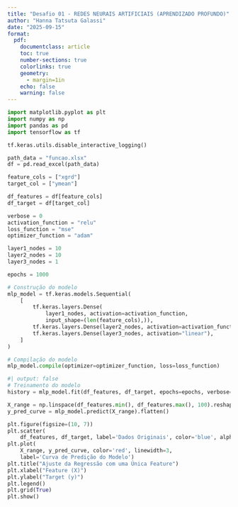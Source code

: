 ```yaml
---
title: "Desafio 01 - REDES NEURAIS ARTIFICIAIS (APRENDIZADO PROFUNDO)"
author: "Hanna Tatsuta Galassi"
date: "2025-09-15"
format:
  pdf:
    documentclass: article
    toc: true
    number-sections: true
    colorlinks: true
    geometry:
      - margin=1in
    echo: false
    warning: false
---
```


```python
import matplotlib.pyplot as plt
import numpy as np
import pandas as pd
import tensorflow as tf

tf.keras.utils.disable_interactive_logging()
```

```python
path_data = "funcao.xlsx"
df = pd.read_excel(path_data)
```

```python
feature_cols = ["xgrd"]
target_col = ["ymean"]

df_features = df[feature_cols]
df_target = df[target_col]
```

```python
verbose = 0
activation_function = "relu"
loss_function = "mse"
optimizer_function = "adam"

layer1_nodes = 10
layer2_nodes = 10
layer3_nodes = 1

epochs = 1000
```

```python
# Construção do modelo
mlp_model = tf.keras.models.Sequential(
    [
        tf.keras.layers.Dense(
            layer1_nodes, activation=activation_function,
            input_shape=(len(feature_cols),)),
        tf.keras.layers.Dense(layer2_nodes, activation=activation_function),
        tf.keras.layers.Dense(layer3_nodes, activation="linear"),
    ]
)
```

```python
# Compilação do modelo
mlp_model.compile(optimizer=optimizer_function, loss=loss_function)
```

```python
#| output: false
# Treinamento do modelo
history = mlp_model.fit(df_features, df_target, epochs=epochs, verbose=0)
```

```python
X_range = np.linspace(df_features.min(), df_features.max(), 100).reshape(-1, 1)
y_pred_curve = mlp_model.predict(X_range).flatten()
```

```python
plt.figure(figsize=(10, 7))
plt.scatter(
    df_features, df_target, label='Dados Originais', color='blue', alpha=0.7)
plt.plot(
    X_range, y_pred_curve, color='red', linewidth=3,
    label='Curva de Predição do Modelo')
plt.title("Ajuste da Regressão com uma Única Feature")
plt.xlabel("Feature (X)")
plt.ylabel("Target (y)")
plt.legend()
plt.grid(True)
plt.show()
```